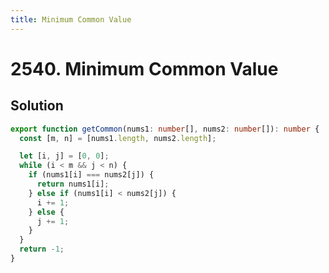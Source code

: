 ```yaml
---
title: Minimum Common Value
---
```


# 2540. Minimum Common Value

## Solution

```typescript filename="solution.ts" copy
export function getCommon(nums1: number[], nums2: number[]): number {
  const [m, n] = [nums1.length, nums2.length];

  let [i, j] = [0, 0];
  while (i < m && j < n) {
    if (nums1[i] === nums2[j]) {
      return nums1[i];
    } else if (nums1[i] < nums2[j]) {
      i += 1;
    } else {
      j += 1;
    }
  }
  return -1;
}
```

<ProblemLink
  codingSite="leetcode"
  href="https://leetcode.com/problems/minimum-common-value"
  title="Minimum Common Value"
/>
